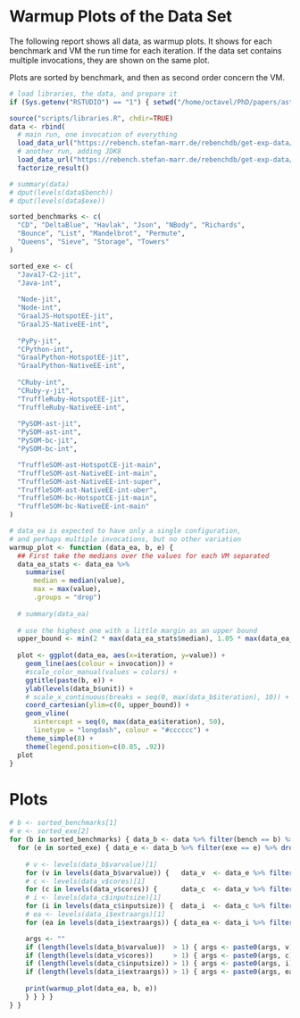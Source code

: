 # Warmup Plots of the Data Set

The following report shows all data, as warmup plots.
It shows for each benchmark and VM the run time for each iteration.
If the data set contains multiple invocations, they are shown on the same plot.

Plots are sorted by benchmark, and then as second order concern the VM.

```r
# load libraries, the data, and prepare it
if (Sys.getenv("RSTUDIO") == "1") { setwd("/home/octavel/PhD/papers/ast-vs-bc-interp/are-we-fast-yet/report/bc-vs-ast") }

source("scripts/libraries.R", chdir=TRUE)
data <- rbind(
  # main run, one invocation of everything
  load_data_url("https://rebench.stefan-marr.de/rebenchdb/get-exp-data/1518"),
  # another run, adding JDK8
  load_data_url("https://rebench.stefan-marr.de/rebenchdb/get-exp-data/1523")) %>%
  factorize_result()

# summary(data)
# dput(levels(data$bench))
# dput(levels(data$exe))

sorted_benchmarks <- c(
  "CD", "DeltaBlue", "Havlak", "Json", "NBody", "Richards", 
  "Bounce", "List", "Mandelbrot", "Permute",
  "Queens", "Sieve", "Storage", "Towers"
)

sorted_exe <- c(
  "Java17-C2-jit",
  "Java-int", 
 
  "Node-jit",
  "Node-int", 
  "GraalJS-HotspotEE-jit", 
  "GraalJS-NativeEE-int", 
  
  "PyPy-jit",
  "CPython-int",
  "GraalPython-HotspotEE-jit",
  "GraalPython-NativeEE-int", 
  
  "CRuby-int",
  "CRuby-y-jit",
  "TruffleRuby-HotspotEE-jit",
  "TruffleRuby-NativeEE-int",
  
  "PySOM-ast-jit",
  "PySOM-ast-int",
  "PySOM-bc-jit",
  "PySOM-bc-int",

  "TruffleSOM-ast-HotspotCE-jit-main", 
  "TruffleSOM-ast-NativeEE-int-main",
  "TruffleSOM-ast-NativeEE-int-super", 
  "TruffleSOM-ast-NativeEE-int-uber",
  "TruffleSOM-bc-HotspotCE-jit-main", 
  "TruffleSOM-bc-NativeEE-int-main"
)

# data_ea is expected to have only a single configuration,
# and perhaps multiple invocations, but no other variation
warmup_plot <- function (data_ea, b, e) {
  ## First take the medians over the values for each VM separated
  data_ea_stats <- data_ea %>%
    summarise(
      median = median(value),
      max = max(value),
      .groups = "drop")
  
  # summary(data_ea)
  
  # use the highest one with a little margin as an upper bound
  upper_bound <- min(2 * max(data_ea_stats$median), 1.05 * max(data_ea_stats$max))
  
  plot <- ggplot(data_ea, aes(x=iteration, y=value)) +
    geom_line(aes(colour = invocation)) +
    #scale_color_manual(values = colors) +
    ggtitle(paste(b, e)) +
    ylab(levels(data_b$unit)) +
    # scale_x_continuous(breaks = seq(0, max(data_b$iteration), 10)) +
    coord_cartesian(ylim=c(0, upper_bound)) +
    geom_vline(
      xintercept = seq(0, max(data_ea$iteration), 50),
      linetype = "longdash", colour = "#cccccc") +
    theme_simple(8) +
    theme(legend.position=c(0.85, .92))
  plot
}
```

# Plots

```r
# b <- sorted_benchmarks[1]
# e <- sorted_exe[2]
for (b in sorted_benchmarks) { data_b <- data %>% filter(bench == b) %>% droplevels()
  for (e in sorted_exe) { data_e <- data_b %>% filter(exe == e) %>% droplevels()
    
    # v <- levels(data_b$varvalue)[1]
    for (v in levels(data_b$varvalue)) {   data_v  <- data_e %>% filter(varvalue == v)   %>% droplevels()
    # c <- levels(data_v$cores)[1]
    for (c in levels(data_v$cores)) {      data_c  <- data_v %>% filter(cores == c)      %>% droplevels()
    # i <- levels(data_c$inputsize)[1]
    for (i in levels(data_c$inputsize)) {  data_i  <- data_c %>% filter(inputsize == i)  %>% droplevels()
    # ea <- levels(data_i$extraargs)[1]
    for (ea in levels(data_i$extraargs)) { data_ea <- data_i %>% filter(extraargs == ea) %>% droplevels()

    args <- ""
    if (length(levels(data_b$varvalue))  > 1) { args <- paste0(args, v) }
    if (length(levels(data_v$cores))     > 1) { args <- paste0(args, c) }
    if (length(levels(data_c$inputsize)) > 1) { args <- paste0(args, i) }
    if (length(levels(data_i$extraargs)) > 1) { args <- paste0(args, ea) }
    
    print(warmup_plot(data_ea, b, e))
    } } } }
} }

```
